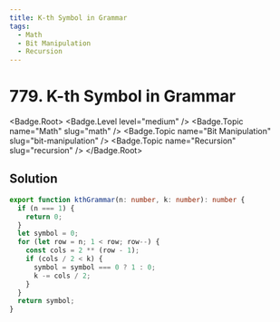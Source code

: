 ```yaml
---
title: K-th Symbol in Grammar
tags:
  - Math
  - Bit Manipulation
  - Recursion
---
```


# 779. K-th Symbol in Grammar

<Badge.Root>
  <Badge.Level level="medium" />
  <Badge.Topic name="Math" slug="math" />
  <Badge.Topic name="Bit Manipulation" slug="bit-manipulation" />
  <Badge.Topic name="Recursion" slug="recursion" />
</Badge.Root>

## Solution

```typescript filename="solution.ts" copy
export function kthGrammar(n: number, k: number): number {
  if (n === 1) {
    return 0;
  }
  let symbol = 0;
  for (let row = n; 1 < row; row--) {
    const cols = 2 ** (row - 1);
    if (cols / 2 < k) {
      symbol = symbol === 0 ? 1 : 0;
      k -= cols / 2;
    }
  }
  return symbol;
}
```

<ProblemLink
  codingSite="leetcode"
  href="https://leetcode.com/problems/k-th-symbol-in-grammar"
  title="K-th Symbol in Grammar"
/>
